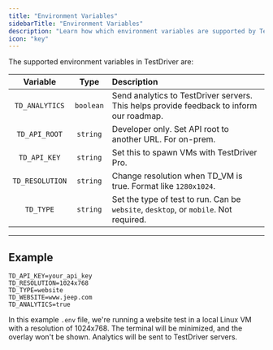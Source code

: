 ```yaml
---
title: "Environment Variables"
sidebarTitle: "Environment Variables"
description: "Learn how which environment variables are supported by TestDriver."
icon: "key"
---
```



The supported environment variables in TestDriver are:

|    Variable     |   Type    | Description                                                                              |
| :-------------: | :-------: | :--------------------------------------------------------------------------------------- |
| `TD_ANALYTICS`  | `boolean` | Send analytics to TestDriver servers. This helps provide feedback to inform our roadmap. |
|  `TD_API_ROOT`  | `string`  | Developer only. Set API root to another URL. For on-prem.                                |
|  `TD_API_KEY`   | `string`  | Set this to spawn VMs with TestDriver Pro.                                               |
| `TD_RESOLUTION` | `string`  | Change resolution when TD_VM is true. Format like `1280x1024`.                           |
|    `TD_TYPE`    | `string`  | Set the type of test to run. Can be `website`, `desktop`, or `mobile`. Not required.     |

<GitignoreWarning />

---

## Example

```
TD_API_KEY=your_api_key
TD_RESOLUTION=1024x768
TD_TYPE=website
TD_WEBSITE=www.jeep.com
TD_ANALYTICS=true
```

In this example `.env` file, we're running a website test in a local Linux VM with a resolution of 1024x768. The terminal will be minimized, and the overlay won't be shown. Analytics will be sent to TestDriver servers.
